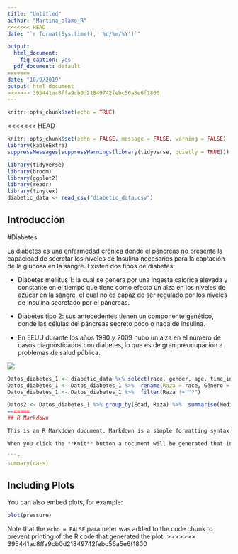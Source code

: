 ```yaml
---
title: "Untitled"
author: "Martina_alamo_R"
<<<<<<< HEAD
date: "`r format(Sys.time(), '%d/%m/%Y')`"

output:
  html_document: 
    fig_caption: yes
  pdf_document: default
=======
date: "10/9/2019"
output: html_document
>>>>>>> 395441ac8ffa9cb0d21849742febc56a5e6f1800
---
```


```r
knitr::opts_chunk$set(echo = TRUE)
```

<<<<<<< HEAD
```r
knitr::opts_chunk$set(echo = FALSE, message = FALSE, warning = FALSE)
library(kableExtra)
suppressMessages(suppressWarnings(library(tidyverse, quietly = TRUE)))
```

```r
library(tidyverse)
library(broom)
library(ggplot2)
library(readr)
library(tinytex)
diabetic_data <- read_csv("diabetic_data.csv")
```
## Introducción 

#Diabetes 

La diabetes es una enfermedad crónica donde el páncreas no presenta la capacidad de secretar los niveles de Insulina necesarios para la captación de la glucosa en la sangre. Existen dos tipos de diabetes:

- Diabetes mellitus 1: la cual se genera por una ingesta calorica elevada y constante en el tiempo que tiene como efecto un alza en los niveles de azúcar en la sangre, el cual no es capaz de ser regulado por los niveles de insulina secretado por el páncreas. 

- Diabetes tipo 2: sus antecedentes tienen un componente genético, donde las células del páncreas secreto poco o nada de insulina.

- En EEUU durante los años 1990 y 2009 hubo un alza en el número de casos diagnosticados con diabetes, lo que es de gran preocupación a problemas de salud pública.

 ![](imagen2.jpg) 

```r
Datos_diabetes_1 <- diabetic_data %>% select(race, gender, age, time_in_hospital, num_lab_procedures, num_procedures, num_medications, max_glu_serum)
Datos_diabetes_1 <- Datos_diabetes_1 %>%  rename(Raza = race, Género = gender, Edad = age, Tiempo_en_clínica = time_in_hospital, número_procedimientos_lab = num_lab_procedures, número_procedimientos = num_procedures, número_medicamentos = num_medications, Máximo_glucosa_sérica = max_glu_serum )
Datos_diabetes_1 <- Datos_diabetes_1 %>%  filter(Raza != "?")

Datos2 <- Datos_diabetes_1 %>% group_by(Edad, Raza) %>%  summarise(Media_Tiempo_en_clínica = mean(Tiempo_en_clínica),  Número_procedimientos_lab = mean(número_procedimientos_lab), Número_procedimientos = mean(número_procedimientos), Número_medicamentos = mean(número_medicamentos))
=======
## R Markdown

This is an R Markdown document. Markdown is a simple formatting syntax for authoring HTML, PDF, and MS Word documents. For more details on using R Markdown see <http://rmarkdown.rstudio.com>.

When you click the **Knit** button a document will be generated that includes both content as well as the output of any embedded R code chunks within the document. You can embed an R code chunk like this:

```r
summary(cars)
```

## Including Plots

You can also embed plots, for example:

```r
plot(pressure)
```

Note that the `echo = FALSE` parameter was added to the code chunk to prevent printing of the R code that generated the plot.
>>>>>>> 395441ac8ffa9cb0d21849742febc56a5e6f1800

